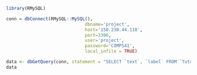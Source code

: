 ```{r}
library(RMySQL)

conn = dbConnect(RMySQL::MySQL(),
                              dbname='project',
                              host='150.230.44.118',
                              port=3306,
                              user='project',
                              password='COMP541',
                              local_infile = TRUE)

data <- dbGetQuery(conn, statement = "SELECT `text`, `label` FROM `Tutorial`")
data
```
```{r}

```

